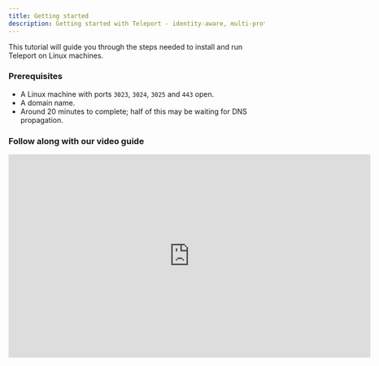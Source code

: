 ```yaml
---
title: Getting started
description: Getting started with Teleport - identity-aware, multi-protocol access proxy for SSH, HTTPS, Kubernetes and more.
---
```


This tutorial will guide you through the steps needed to install and run
Teleport on Linux machines.

### Prerequisites

- A Linux machine with ports `3023`, `3024`, `3025` and `443` open.
- A domain name.
- Around 20 minutes to complete; half of this may be waiting for DNS propagation.

### Follow along with our video guide

<iframe
  width="712"
  height="400"
  src="https://www.youtube-nocookie.com/embed/yLnaCW8b-8U?rel=0&modestbranding=1"
  frameBorder="0"
  allow="accelerometer; autoplay; encrypted-media; gyroscope; picture-in-picture"
  allowFullScreen
/>

## Step 1: Install Teleport on a Linux Host

<Tabs>
<TabItem label="Amazon Linux 2/RHEL (RPM)">
```bash
sudo yum-config-manager --add-repo https://rpm.releases.teleport.dev/teleport.repo
sudo yum install teleport

# Optional:  Using DNF on newer distributions
# $ sudo dnf config-manager --add-repo https://rpm.releases.teleport.dev/teleport.repo
# $ sudo dnf install teleport
```
</TabItem>
<TabItem label="Debian/Ubuntu (DEB)">
```bash
curl https://deb.releases.teleport.dev/teleport-pubkey.asc | sudo apt-key add -
sudo add-apt-repository 'deb https://deb.releases.teleport.dev/ stable main'
sudo apt-get update
sudo apt-get install teleport
```
</TabItem>
<TabItem label="Linux">
```bash
curl -O https://get.gravitational.com/teleport-v{{ teleport.version }}-linux-amd64-bin.tar.gz
tar -xzf teleport-v{{ teleport.version }}-linux-amd64-bin.tar.gz
cd teleport
sudo ./install
```
</TabItem>
<TabItem label="ARMv7 (32-bit)">
```bash
curl -O https://get.gravitational.com/teleport-v{{ teleport.version }}-linux-arm-bin.tar.gz
tar -xzf teleport-v{{ teleport.version }}-linux-arm-bin.tar.gz
cd teleport
sudo ./install
```
</TabItem>
<TabItem label="ARMv8 (64-bit)">
```bash
curl -O https://get.gravitational.com/teleport-v{{ teleport.version }}-linux-arm64-bin.tar.gz
tar -xzf teleport-v{{ teleport.version }}-linux-arm64-bin.tar.gz
cd teleport
sudo ./install
```
</TabItem>
</Tabs>

Take a look at the [Installation Guide](installation.mdx) for more options.

## Step 1b: Configure Teleport

Generate a configuration file for Teleport using `teleport configure`.

Acme turns on automatic TLS certificates from [Letsencrypt](https://letsencrypt.org).
Set up email to receive updates from Let's Encrypt, and use a valid DNS name for a cluster name.

```bash
sudo teleport configure --acme --acme-email=your-email@example.com --cluster-name=tele.example.com -o file
```

## Step 1c: Configure Domain Name and obtain TLS certificates using Let's Encrypt

Teleport requires a secure public endpoint for the Teleport UI and for end users to connect to.
To get started setup two `A` records for `tele.example.com` and `*.tele.example.com`
pointing to the IP/FQDN of the machine with Teleport installed.

<Admonition type="tip" title="Tip">
You can use `dig` to make sure that DNS records are propagated:

```bash
dig @8.8.8.8 tele.example.com
```
</Admonition>

Start Teleport:

```bash
sudo teleport start
```

You can access Teleport's Web UI on port 443.
Replace `tele.example.com` with your domain: `https://tele.example.com/`

## Step 2: Create a Teleport user and set up 2-factor authentication

In this example, we'll create a new Teleport user `teleport-admin` which is allowed to log into
SSH hosts as any of the principals `root`, `ubuntu` or `ec2-user`.

```bash
# tctl is an administrative tool that is used to configure Teleport's auth service.
sudo tctl users add teleport-admin --roles=editor,access --logins=root,ubuntu,ec2-user
```

Teleport will always enforce the use of 2-factor authentication by default. It supports one-time
passwords (OTP) and hardware tokens (U2F). This quick start will use OTP - you'll need an OTP-compatible
app which can scan a QR code.

Here's a selection of compatible Two-Factor authentication apps:

- [Authy](https://authy.com/download/)
- [Google Authenticator](https://www.google.com/landing/2step/)
- [Microsoft Authenticator](https://www.microsoft.com/en-us/account/authenticator)

![Teleport User Registration](../img/quickstart/login.png)

<Admonition
  type="tip"
  title="OS User Mappings"
>
  The OS users that you specify (`root`, `ubuntu` and `ec2-user` in our examples) must exist!
  On Linux, if a user does not already exist, you can create it with `adduser <login>`. If you
  do not have the permission to create new users on the Linux host, run `tctl users add teleport
    $(whoami)` to explicitly allow Teleport to authenticate as the user that you are currently logged
  in as. If you do not map to an existing OS user,  you will get authentication errors later on in
  this tutorial!
</Admonition>

![Teleport UI Dashboard](../img/quickstart/teleport-nodes.png)

## Step 2a: Install a Teleport client locally

<Tabs>
<TabItem label="Mac">
[Download MacOS .pkg installer](https://goteleport.com/teleport/download?os=macos) (tsh client only, signed) file, double-click to run the installer.
</TabItem>
<TabItem label="Mac - Homebrew">
```bash
brew install teleport
```

<Admonition type="note">
The Teleport package in Homebrew is not maintained by Teleport and we can't
guarantee its reliability or security. We recommend the use of our [own Teleport packages](https://goteleport.com/teleport/download?os=macos).

If you choose to use Homebrew, you must verify that the versions of `tsh` and
`tctl` are compatible with the versions you run server-side.  Homebrew usually
ships the latest release of Teleport, which may be incompatible with older
versions.  See our [compatibility policy](admin-guide.mdx#component-compatibility) for details.
</Admonition>
</TabItem>
<TabItem label="Windows - Powershell">
```bash
curl -O teleport-v{{ teleport.version }}-windows-amd64-bin.zip https://get.gravitational.com/teleport-v{{ teleport.version }}-windows-amd64-bin.zip
# Unzip the archive and move `tsh.exe` to your %PATH%
```
</TabItem>
<TabItem label="Linux">
For more options (including RPM/DEB packages and downloads for i386/ARM/ARM64) please see our [installation page](installation.mdx).

```bash
curl -O https://get.gravitational.com/teleport-v{{ teleport.version }}-linux-amd64-bin.tar.gz
tar -xzf teleport-v{{ teleport.version }}-linux-amd64-bin.tar.gz
cd teleport
sudo ./install
Teleport binaries have been copied to /usr/local/bin
To configure the systemd service for Teleport take a look at examples/systemd/README.mdx
```
</TabItem>
</Tabs>

## Step 3: Log in using `tsh`

`tsh` is our client tool. It helps you log into Teleport clusters and obtain short-lived credentials. It can also be used to
list servers, applications and Kubernetes clusters registered with Teleport.

Login to receive short-lived certificates from Teleport:

```bash
# Replace teleport.example.com:443 with your Teleport cluster's public address as configured above.
tsh login --proxy=teleport.example.com:443 --user=teleport-admin
```

## Step 4: Have Fun with Teleport!

### View Status

```bash
tsh status
```

### SSH into a node

```bash
# list all SSH servers connected to Teleport
tsh ls

# ssh into `node-name` as `root`
tsh ssh root@node-name
```

### Add a Node to the Cluster

Generate a short-lived dynamic join token using `tctl`:

```bash
tctl tokens add --type=node
```

Bootstrap a new node:

<Tabs>
<TabItem label="teleport start">
Replace `auth_servers` with the hostname and port of your Teleport cluster,
`token` with the token you generated above.

```bash
sudo teleport start \
--roles=node \
--auth-server=https://teleport.example.com:443 \
--token=${TOKEN?} \
--labels=env=demo
```
</TabItem>
<TabItem label="cloud-config">
Replace `auth_servers` with the hostname and port of your Teleport cluster,
`auth_token` with the token you generated above.

```ini
#cloud-config

package_upgrade: true

write_files:
- path: /etc/teleport.yaml
    content: |
        teleport:
            auth_token: ""
            auth_servers:
                - "https://teleport.example.com:443"
        auth_service:
            enabled: false
        proxy_service:
            enabled: false
        ssh_service:
            enabled: true
            labels:
                env: demo

runcmd:
- 'mkdir -p /tmp/teleport'
- 'cd /tmp/teleport && curl -O https://get.gravitational.com/teleport_{{ teleport.version }}_amd64.deb'
- 'dpkg -i /tmp/teleport/teleport_{{ teleport.version }}_amd64.deb'
- 'systemctl enable teleport.service'
- 'systemctl start teleport.service'
```
</TabItem>
</Tabs>

### Add an Application to your Teleport cluster

Generate a short-lived dynamic token to join apps:

```bash
tctl tokens add --type=app
```

Add a new application:

<Tabs>
<TabItem label="teleport start">
Install Teleport on the target node, then start it using a command as shown below.
Review and update `auth-server`, `token`, `app-name` and `app-uri` before running this command.

```bash
sudo teleport start \
--roles=app \
--token=${TOKEN?} \
--auth-server=teleport.example.com:3080 \
--app-name=example-app  \ # Change "example-app" to the name of your application.
--app-uri=http://localhost:8080  # Change "http://localhost:8080" to the address of your application.
```
</TabItem>
</Tabs>

### Guides

Check out our collection of step-by-step guides for common Teleport tasks.

- [Install Teleport](installation.mdx)
- [Admin Guide](admin-guide.mdx)
- [Share Sessions](user-manual.mdx#sharing-sessions)
- [Manage Users](admin-guide.mdx#adding-and-deleting-users)
- [Github SSO](admin-guide.mdx#github-oauth-20)
- [Label Nodes](admin-guide.mdx#labeling-nodes-and-applications)
- [Teleport with OpenSSH](admin-guide.mdx#using-teleport-with-openssh)

